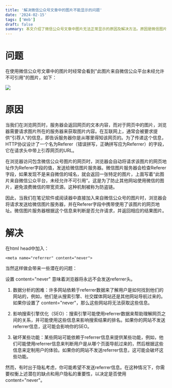 ```yaml
---
title: '解决微信公众号文章中的图片不能显示的问题'
date: '2024-02-15'
tags: ['Web']
draft: false
summary: 本文介绍了微信公众号文章中图片无法正常显示的原因及解决方法。原因是微信图片服务器通过检查HTTP请求头中的Referer字段来防止其他网站盗用图片资源（防盗链）。当Referer不是微信域名时，服务器会返回提示图片。解决方法是在HTML头部添加`<meta name="referrer" content="never">`，但这可能影响数据分析、SEO和某些网站功能，需权衡隐私与这些潜在问题。
---
```


# 问题
在使用微信公众号文章中的图片时经常会看到"此图片来自微信公众平台未经允许不可引用"的图片，如下：

![](https://ningto.com/static/images/weixin_disable.png)


# 原因
当我们在浏览网页时，服务器会返回网页的文本内容，而对于网页中的图片，浏览器需要请求图片所在的服务器来获取图片内容。在互联网上，通常会被要求提供“引荐人”的信息，即告诉服务器你是从哪里得知该网页的。为了传递这个信息，HTTP协议设计了一个名为Referer（错误拼写，正确拼写应为Referrer）的字段，它在请求头中带上引荐网页的URL。

在浏览器访问包含微信公众号图片的网页时，浏览器会自动将请求该图片的网页地址作为Referer字段的值，发送给微信图片服务器。微信图片服务器会检查Referer字段，如果发现不是来自微信的域名，就会返回一张特定的图片，上面写着“此图片来自微信公众平台，未经允许不可引用”。这是为了防止其他网站使用微信的图片，避免浪费微信的带宽资源。这种机制被称为防盗链。

因此，当我们在笔记软件或阅读器中直接加入来自微信公众号的图片时，浏览器会将请求发送给微信图片服务器，并在Referer字段中携带使用了该图片的网页地址。微信图片服务器根据这个信息来判断是否允许请求，并返回相应的结果图片。

# 解决
在html head中加入：
```
<meta name="referrer" content="never">
```

当然这样做会带来一些潜在的问题：

设置 content="never" 意味着浏览器将永远不会发送referrer头。

1. 数据分析的困难：许多网站依赖于referrer数据来了解用户是如何找到他们的网站的，例如，他们是从搜索引擎、社交媒体网站还是其他网站导航过来的。如果你设置了 content="never"，那么这些网站将无法获取这些信息。

2. 影响搜索引擎优化（SEO）：搜索引擎可能使用referrer数据来帮助理解网页之间的关系，并可能使用这些信息来影响搜索结果的排名。如果你的网站不发送referrer信息，这可能会影响你的SEO。

3. 破坏某些功能：某些网站可能依赖于referrer信息来提供某些功能，例如，他们可能使用referrer信息来判断用户是从哪个页面导航过来的，然后根据这些信息来定制用户的体验。如果你的网站不发送referrer信息，这可能会破坏这些功能。

然而，有时出于隐私考虑，你可能希望不发送referrer信息。在这种情况下，你需要权衡上述潜在的缺点和用户隐私的重要性，以决定是否使用 content="never"。